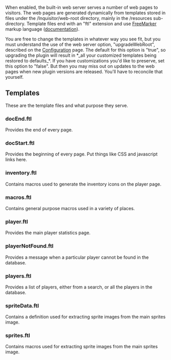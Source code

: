 When enabled, the built-in web server serves a number of web pages to visitors. The web pages are generated dynamically from templates stored in files under the <plugins>/Inquisitor/web-root directory, mainly in the /resources sub-directory. Template files end with an "ftl" extension and use [http://freemarker.sourceforge.net/ FreeMarker] markup language ([http://freemarker.sourceforge.net/docs/index.html documentation]).

You are free to change the templates in whatever way you see fit, but you must understand the use of the web server option, "upgradeWebRoot", described on the [[Configuration]] page. The default for this option is "true", so upgrading the plugin will result in *_all your customized templates being restored to defaults_*. If you have customizations you'd like to preserve, set this option to "false". But then you may miss out on updates to the web pages when new plugin versions are released. You'll have to reconcile that yourself.

== Templates ==

These are the template files and what purpose they serve.

===docEnd.ftl===

Provides the end of every page.

===docStart.ftl===

Provides the beginning of every page. Put things like CSS and javascript links here.

===inventory.ftl===

Contains macros used to generate the inventory icons on the player page.

===macros.ftl===

Contains general purpose macros used in a variety of places.

===player.ftl===

Provides the main player statistics page.

===playerNotFound.ftl===

Provides a message when a particular player cannot be found in the database.

===players.ftl===

Provides a list of players, either from a search, or all the players in the database.

===spriteData.ftl===

Contains a definition used for extracting sprite images from the main sprites image.

===sprites.ftl===

Contains macros used for extracting sprite images from the main sprites image.